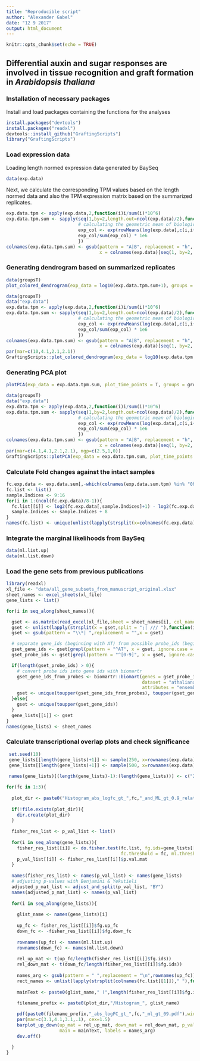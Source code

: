 ```yaml
---
title: "Reproducible script"
author: "Alexander Gabel"
date: "12 9 2017"
output: html_document
---
```


```r
knitr::opts_chunk$set(echo = TRUE)
```

## Differential auxin and sugar responses are involved in tissue recognition and graft formation in *Arabidopsis thaliana*

### Installation of necessary packages
Install and load packages containing the functions for the analyses
```r
install.packages("devtools")
install.packages("readxl")
devtools::install_github("GraftingScripts")
library("GraftingScripts")
```

### Load expression data

Loading length normed expression data generated by BaySeq
```r
data(exp.data)
```

Next, we calculate the corresponding TPM values based on the length normed data and also the TPM expression matrix based on the summarized replicates.
```r
exp.data.tpm <- apply(exp.data,2,function(i)i/sum(i)*10^6)
exp.data.tpm.sum <- sapply(seq(1,by=2,length.out=ncol(exp.data)/2),function(i){
                           # calculating the geometric mean of biological replicates
                           exp_col <- exp(rowMeans(log(exp.data[,c(i,i+1)]))) 
                           exp_col/sum(exp_col) * 1e6
                           })
colnames(exp.data.tpm.sum) <- gsub(pattern = "A|B", replacement = "h", 
                                   x = colnames(exp.data)[seq(1, by=2, length.out = ncol(exp.data)/2)])
```

### Generating dendrogram based on summarized replicates
```r
data(groupsT)
plot_colored_dendrogram(exp_data = log10(exp.data.tpm.sum+1), groups = groupsT)
```

```r
data(groupsT)
data("exp.data")
exp.data.tpm <- apply(exp.data,2,function(i)i/sum(i)*10^6)
exp.data.tpm.sum <- sapply(seq(1,by=2,length.out=ncol(exp.data)/2),function(i){
                           # calculating the geometric mean of biological replicates
                           exp_col <- exp(rowMeans(log(exp.data[,c(i,i+1)]))) 
                           exp_col/sum(exp_col) * 1e6
                           })
colnames(exp.data.tpm.sum) <- gsub(pattern = "A|B", replacement = "h", 
                                   x = colnames(exp.data)[seq(1, by=2, length.out = ncol(exp.data)/2)])
par(mar=c(10,4.1,2.1,2.1))
GraftingScripts::plot_colored_dendrogram(exp_data = log10(exp.data.tpm.sum+1), groups = groupsT)
```

### Generating PCA plot

```r
plotPCA(exp_data = exp.data.tpm.sum, plot_time_points = T, groups = groupsT, do.MDS = F, cex=5, do.legend = T, log=T)
```

```r
data(groupsT)
data("exp.data")
exp.data.tpm <- apply(exp.data,2,function(i)i/sum(i)*10^6)
exp.data.tpm.sum <- sapply(seq(1,by=2,length.out=ncol(exp.data)/2),function(i){
                           # calculating the geometric mean of biological replicates
                           exp_col <- exp(rowMeans(log(exp.data[,c(i,i+1)]))) 
                           exp_col/sum(exp_col) * 1e6
                           })
colnames(exp.data.tpm.sum) <- gsub(pattern = "A|B", replacement = "h", 
                                   x = colnames(exp.data)[seq(1, by=2, length.out = ncol(exp.data)/2)])
par(mar=c(4.1,4.1,2.1,2.1), mgp=c(2.5,1,0))
GraftingScripts::plotPCA(exp_data = exp.data.tpm.sum, plot_time_points = T, groups = groupsT, do.MDS = F, cex=5, do.legend = T, log=T)
```

### Calculate Fold changes against the intact samples

```r
fc.exp.data <- exp.data.sum[,-which(colnames(exp.data.sum.tpm) %in% "0h Intact")]
fc.list <- list()
sample.Indices <- 9:16
for(i in 1:(ncol(fc.exp.data)/8-1)){
  fc.list[[i]] <- log2(fc.exp.data[,sample.Indices]+1) - log2(fc.exp.data[,1:8]+1)
  sample.Indices <- sample.Indices + 8 
}
names(fc.list) <- unique(unlist(lapply(strsplit(x=colnames(fc.exp.data),split=" "),function(i)paste(i[-1],collapse = " "))))[-1]
```

### Integrate the marginal likelihoods from BaySeq
```r
data(ml.list.up)
data(ml.list.down)
```

### Load the gene sets from previous publications
```r
library(readxl)
xl_file <- "data/all_gene_subsets_from_manuscript_original.xlsx"
sheet_names <- excel_sheets(xl_file)
gene_lists <- list()

for(i in seq_along(sheet_names)){

  gset <- as.matrix(read_excel(xl_file,sheet = sheet_names[i], col_names = F))[,1]
  gset <- unlist(lapply(strsplit(x = gset,split = ";| /// "),function(i)i[1:length(i)]))
  gset <- gsub(pattern = "\\*| ",replacement = "",x = gset)

  # separate gene_ids (beginning with AT) from possible probe_ids (beginning with numbers)
  gset_gene_ids <- gset[grepl(pattern = "^AT", x = gset, ignore.case = T)]
  gset_probe_ids <- gset[grepl(pattern = "^[0-9]", x = gset, ignore.case = T)]

  if(length(gset_probe_ids) > 0){
    # convert probe ids into gene ids with biomartr
    gset_gene_ids_from_probes <- biomartr::biomart(genes = gset_probe_ids, mart = "plants_mart", 
                                                   dataset = "athaliana_eg_gene", filters = "affy_ath1_121501", 
                                                   attributes = "ensembl_gene_id")[,2]
    gset <- unique(toupper(gset_gene_ids_from_probes), toupper(gset_gene_ids))
  }else{
    gset <- unique(toupper(gset_gene_ids))
  }
  gene_lists[[i]] <- gset
}
names(gene_lists) <- sheet_names
```

### Calculate transcriptional overlap plots and check significance
```r
 set.seed(10)
 gene_lists[[length(gene_lists)+1]] <- sample(250, x=rownames(exp.data))
 gene_lists[[length(gene_lists)+1]] <- sample(500, x=rownames(exp.data))
 
 names(gene_lists)[(length(gene_lists)-1):(length(gene_lists))] <- c("250_random","500_random")

for(fc in 1:3){
  
  plot_dir <- paste0("Histogram_abs_logfc_gt_",fc,"_and_ML_gt_0.9_relative_BY")
  
  if(!file.exists(plot_dir)){
    dir.create(plot_dir)
  }
  
  fisher_res_list <- p_val_list <- list()
  
  for(i in seq_along(gene_lists)){
    fisher_res_list[[i]] <- do.fisher.test(fc.list, fg.ids=gene_lists[[i]], ml.list.up, ml.list.down, 
                                           fc.threshold = fc, ml.threshold=0.9, alternative = "two.sided")
    p_val_list[[i]] <- fisher_res_list[[i]]$p.val.mat
  }
  
  names(fisher_res_list) <- names(p_val_list) <- names(gene_lists)
  # adjusting p-values with Benjamini & Yekutieli
  adjusted_p_mat_list <- adjust_and_split(p_val_list, "BY")
  names(adjusted_p_mat_list) <- names(p_val_list)
  
  for(i in seq_along(gene_lists)){
    
    glist_name <- names(gene_lists)[i]
    
    up_fc <- fisher_res_list[[i]]$fg.up_fc
    down_fc <- -fisher_res_list[[i]]$fg.down_fc
    
    rownames(up_fc) <- names(ml.list.up)
    rownames(down_fc) <- names(ml.list.down)
    
    rel_up_mat <- t(up_fc/length(fisher_res_list[[i]]$fg.ids))
    rel_down_mat <- t(down_fc/length(fisher_res_list[[i]]$fg.ids))
    
    names_arg <- gsub(pattern = " ",replacement = "\n",rownames(up_fc))
    rect_names <- unlist(lapply(strsplit(colnames(fc.list[[1]])," "),function(l)l[1]))
    
    mainText <- paste0(glist_name," (",length(fisher_res_list[[i]]$fg.ids)," genes)")
    
    filename_prefix <- paste0(plot_dir,"/Histogram_", glist_name)

    pdf(paste0(filename_prefix,"_abs_logFC_gt_",fc,"_ml_gt_09.pdf"),width = 9,height = 6)
    par(mar=c(3.1,4.1,3.1,.1), cex=1.5)
    barplot_up_down(up_mat = rel_up_mat, down_mat = rel_down_mat, p_val_mat = adjusted_p_mat_list[[i]], names.arg = rep(rect_names,4), 
                    main = mainText, labels = names_arg)
    dev.off()
    
  }
}
```